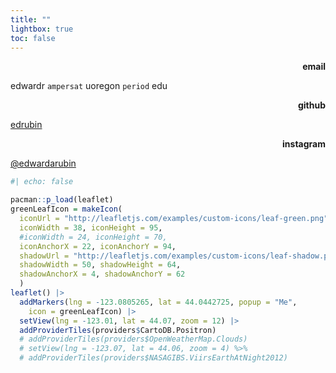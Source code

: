 ```yaml
---
title: ""
lightbox: true
toc: false
---
```


<head>
<script>
  document.title = "Ed Rubin: Contact";
</script>
</head>

::: {.grid style="row-gap: 0;"}

::: {.g-col-3 style="text-align: right;"}
__email__ 
:::
::: {.g-col-9}
edwardr `ampersat` uoregon `period` edu
:::

::: {.g-col-3 style="text-align: right;"}
__github__
:::
::: {.g-col-9}
[edrubin](https://github.com/edrubin)
:::

::: {.g-col-3 style="text-align: right;"}
__instagram__
:::
::: {.g-col-9}
[\@edwardarubin](https://instagram.com/edwardarubin/)
:::

:::

```r
#| echo: false

pacman::p_load(leaflet)
greenLeafIcon = makeIcon(
  iconUrl = "http://leafletjs.com/examples/custom-icons/leaf-green.png",
  iconWidth = 38, iconHeight = 95,
  #iconWidth = 24, iconHeight = 70,
  iconAnchorX = 22, iconAnchorY = 94,
  shadowUrl = "http://leafletjs.com/examples/custom-icons/leaf-shadow.png",
  shadowWidth = 50, shadowHeight = 64,
  shadowAnchorX = 4, shadowAnchorY = 62
  )
leaflet() |>
  addMarkers(lng = -123.0805265, lat = 44.0442725, popup = "Me",
    icon = greenLeafIcon) |>
  setView(lng = -123.01, lat = 44.07, zoom = 12) |>
  addProviderTiles(providers$CartoDB.Positron)
  # addProviderTiles(providers$OpenWeatherMap.Clouds)
  # setView(lng = -123.07, lat = 44.06, zoom = 4) %>%
  # addProviderTiles(providers$NASAGIBS.ViirsEarthAtNight2012)
```

